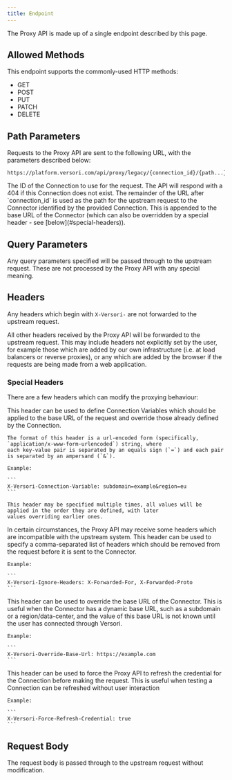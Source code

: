 ```yaml
---
title: Endpoint
---
```


The Proxy API is made up of a single endpoint described by this page.

## Allowed Methods

This endpoint supports the commonly-used HTTP methods:

-   GET
-   POST
-   PUT
-   PATCH
-   DELETE

## Path Parameters

Requests to the Proxy API are sent to the following URL, with the parameters described below:

```
https://platform.versori.com/api/proxy/legacy/{connection_id}/{path...}
```

<ParamField path="connection_id" type="string">
    The ID of the Connection to use for the request. The API will respond with a 404 if this Connection does not exist.
</ParamField>

<ParamField path="path..." type="string">
    The remainder of the URL after `connection_id` is used as the path for the upstream request to the Connector
    identified by the provided Connection. This is appended to the base URL of the Connector (which can also be
    overridden by a special header - see [below](#special-headers)).
</ParamField>

## Query Parameters

Any query parameters specified will be passed through to the upstream request. These are not processed by the Proxy API
with any special meaning.

## Headers

Any headers which begin with `X-Versori-` are not forwarded to the upstream request.

All other headers received by the Proxy API will be forwarded to the upstream request. This may include headers not
explicitly set by the user, for example those which are added by our own infrastructure (i.e. at load balancers or
reverse proxies), or any which are added by the browser if the requests are being made from a web application.

### Special Headers

There are a few headers which can modify the proxying behaviour:

<ParamField header="X-Versori-Connection-Variable" type="string">
    This header can be used to define Connection Variables which should be applied to the base URL of the request and
    override those already defined by the Connection.

    The format of this header is a url-encoded form (specifically, `application/x-www-form-urlencoded`) string, where
    each key-value pair is separated by an equals sign (`=`) and each pair is separated by an ampersand (`&`).

    Example:

    ```
    X-Versori-Connection-Variable: subdomain=example&region=eu
    ```

    This header may be specified multiple times, all values will be applied in the order they are defined, with later
    values overriding earlier ones.

</ParamField>

<ParamField header="X-Versori-Ignore-Headers" type="string" >
    In certain circumstances, the Proxy API may receive some headers which are incompatible with the upstream system.
    This header can be used to specify a comma-separated list of headers which should be removed from the request before
    it is sent to the Connector.

    Example:

    ```
    X-Versori-Ignore-Headers: X-Forwarded-For, X-Forwarded-Proto
    ```

</ParamField>

<ParamField header="X-Versori-Override-Base-Url" type="string">
    This header can be used to override the base URL of the Connector. This is useful when the Connector has a dynamic
    base URL, such as a subdomain or a region/data-center, and the value of this base URL is not known until the user
    has connected through Versori.

    Example:

    ```
    X-Versori-Override-Base-Url: https://example.com
    ```

</ParamField>

<ParamField header="X-Versori-Force-Refresh-Credential" type="boolean">
    This header can be used to force the Proxy API to refresh the credential for the Connection before making the
    request. This is useful when testing a Connection can be refreshed without user interaction

    Example:

    ```
    X-Versori-Force-Refresh-Credential: true
    ```

</ParamField>

## Request Body

The request body is passed through to the upstream request without modification.
